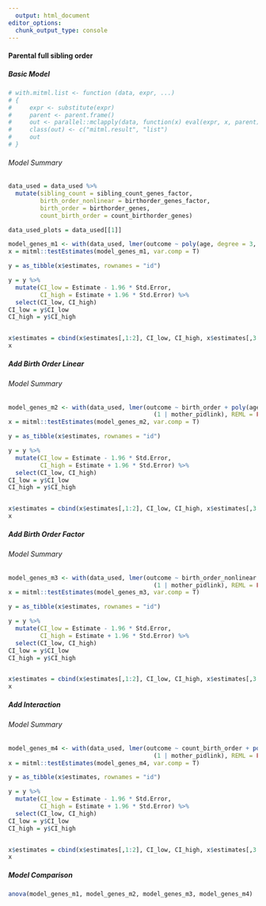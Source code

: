```yaml
---
  output: html_document
editor_options: 
  chunk_output_type: console
---
```


#### Parental full sibling order {.tabset .active}

##### Basic Model {.tabset}
```r
# with.mitml.list <- function (data, expr, ...) 
# {
#     expr <- substitute(expr)
#     parent <- parent.frame()
#     out <- parallel::mclapply(data, function(x) eval(expr, x, parent))
#     class(out) <- c("mitml.result", "list")
#     out
# }
```

###### Model Summary

```r
data_used = data_used %>%
  mutate(sibling_count = sibling_count_genes_factor,
         birth_order_nonlinear = birthorder_genes_factor,
         birth_order = birthorder_genes,
         count_birth_order = count_birthorder_genes)

data_used_plots = data_used[[1]]

model_genes_m1 <- with(data_used, lmer(outcome ~ poly(age, degree = 3, raw = T)+ male + sibling_count + (1 | mother_pidlink), REML = FALSE))
x = mitml::testEstimates(model_genes_m1, var.comp = T)

y = as_tibble(x$estimates, rownames = "id")

y = y %>%
  mutate(CI_low = Estimate - 1.96 * Std.Error,
         CI_high = Estimate + 1.96 * Std.Error) %>%
  select(CI_low, CI_high)
CI_low = y$CI_low
CI_high = y$CI_high


x$estimates = cbind(x$estimates[,1:2], CI_low, CI_high, x$estimates[,3:7])
x
```


##### Add Birth Order Linear {.tabset}

###### Model Summary
```r
model_genes_m2 <- with(data_used, lmer(outcome ~ birth_order + poly(age, degree = 3, raw = T)+ male + sibling_count +
                                         (1 | mother_pidlink), REML = FALSE))
x = mitml::testEstimates(model_genes_m2, var.comp = T)

y = as_tibble(x$estimates, rownames = "id")

y = y %>%
  mutate(CI_low = Estimate - 1.96 * Std.Error,
         CI_high = Estimate + 1.96 * Std.Error) %>%
  select(CI_low, CI_high)
CI_low = y$CI_low
CI_high = y$CI_high


x$estimates = cbind(x$estimates[,1:2], CI_low, CI_high, x$estimates[,3:7])
x
```


##### Add Birth Order Factor {.tabset}

###### Model Summary
```r

model_genes_m3 <- with(data_used, lmer(outcome ~ birth_order_nonlinear + poly(age, degree = 3, raw = T)+ male + sibling_count +
                                         (1 | mother_pidlink), REML = FALSE))
x = mitml::testEstimates(model_genes_m3, var.comp = T)

y = as_tibble(x$estimates, rownames = "id")

y = y %>%
  mutate(CI_low = Estimate - 1.96 * Std.Error,
         CI_high = Estimate + 1.96 * Std.Error) %>%
  select(CI_low, CI_high)
CI_low = y$CI_low
CI_high = y$CI_high


x$estimates = cbind(x$estimates[,1:2], CI_low, CI_high, x$estimates[,3:7])
x
```

##### Add Interaction {.tabset .active}

###### Model Summary
```r
model_genes_m4 <- with(data_used, lmer(outcome ~ count_birth_order + poly(age, degree = 3, raw = T)+ male  +
                                         (1 | mother_pidlink), REML = FALSE))
x = mitml::testEstimates(model_genes_m4, var.comp = T)

y = as_tibble(x$estimates, rownames = "id")

y = y %>%
  mutate(CI_low = Estimate - 1.96 * Std.Error,
         CI_high = Estimate + 1.96 * Std.Error) %>%
  select(CI_low, CI_high)
CI_low = y$CI_low
CI_high = y$CI_high


x$estimates = cbind(x$estimates[,1:2], CI_low, CI_high, x$estimates[,3:7])
x

```

##### Model Comparison
```r
anova(model_genes_m1, model_genes_m2, model_genes_m3, model_genes_m4)

```
